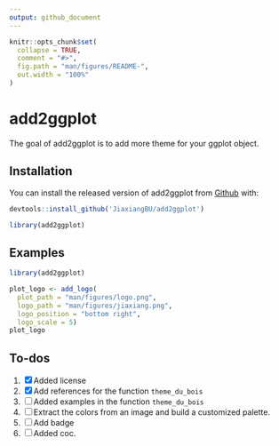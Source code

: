 ```yaml
---
output: github_document
---
```


<!-- README.md is generated from README.Rmd. Please edit that file -->

```r
knitr::opts_chunk$set(
  collapse = TRUE,
  comment = "#>",
  fig.path = "man/figures/README-",
  out.width = "100%"
)
```
# add2ggplot

The goal of add2ggplot is to add more theme for your ggplot object.

## Installation

You can install the released version of add2ggplot from [Github](https://github.com/JiaxiangBU/add2ggplot) with:

```r
devtools::install_github('JiaxiangBU/add2ggplot')
```

```r
library(add2ggplot)
```


## Examples

```r
library(add2ggplot)
```

```r
plot_logo <- add_logo(
  plot_path = "man/figures/logo.png",
  logo_path = "man/figures/jiaxiang.png",
  logo_position = "bottom right",
  logo_scale = 5)
plot_logo
```


## To-dos

1. [x] Added license
1. [x] Add references for the function `theme_du_bois`
1. [ ] Added examples in the function `theme_du_bois`
1. [ ] Extract the colors from an image and build a customized palette.
1. [ ] Add badge
1. [ ] Added coc.


